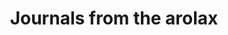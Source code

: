 ---
title: "<span>Journals</span> from the arolax"
action_btn:
  enable: true
  label: "view more blogs"
  link: "/blog"
---